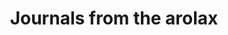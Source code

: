 ---
title: "<span>Journals</span> from the arolax"
action_btn:
  enable: true
  label: "view more blogs"
  link: "/blog"
---